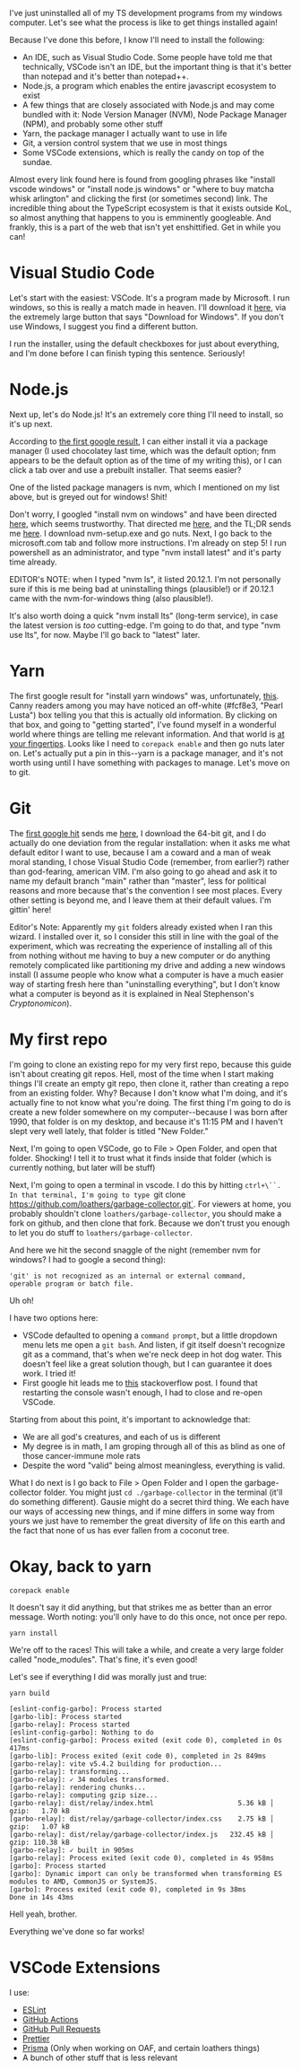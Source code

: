 I've just uninstalled all of my TS development programs from my windows computer. Let's see what the process is like to get things installed again!

Because I've done this before, I know I'll need to install the following:

- An IDE, such as Visual Studio Code. Some people have told me that technically, VSCode isn't an IDE, but the important thing is that it's better than notepad and it's better than notepad++.
- Node.js, a program which enables the entire javascript ecosystem to exist
- A few things that are closely associated with Node.js and may come bundled with it: Node Version Manager (NVM), Node Package Manager (NPM), and probably some other stuff
- Yarn, the package manager I actually want to use in life
- Git, a version control system that we use in most things
- Some VSCode extensions, which is really the candy on top of the sundae.

Almost every link found here is found from googling phrases like "install vscode windows" or "install node.js windows" or "where to buy matcha whisk arlington" and clicking the first (or sometimes second) link. The incredible thing about the TypeScript ecosystem is that it exists outside KoL, so almost anything that happens to you is emminently googleable. And frankly, this is a part of the web that isn't yet enshittified. Get in while you can!

# Visual Studio Code

Let's start with the easiest: VSCode. It's a program made by Microsoft. I run windows, so this is really a match made in heaven. I'll download it [here](https://code.visualstudio.com/), via the extremely large button that says "Download for Windows". If you don't use Windows, I suggest you find a different button.

I run the installer, using the default checkboxes for just about everything, and I'm done before I can finish typing this sentence. Seriously!

# Node.js

Next up, let's do Node.js! It's an extremely core thing I'll need to install, so it's up next.

According to [the first google result](https://nodejs.org/en/download/package-manager), I can either install it via a package manager (I used chocolatey last time, which was the default option; fnm appears to be the default option as of the time of my writing this), or I can click a tab over and use a prebuilt installer. That seems easier?

One of the listed package managers is nvm, which I mentioned on my list above, but is greyed out for windows! Shit!

Don't worry, I googled "install nvm on windows" and have been directed [here](https://learn.microsoft.com/en-us/windows/dev-environment/javascript/nodejs-on-windows), which seems trustworthy. That directed me [here](https://github.com/coreybutler/nvm-windows#installation--upgrades), and the TL;DR sends me [here](https://github.com/coreybutler/nvm-windows/releases). I download nvm-setup.exe and go nuts. Next, I go back to the microsoft.com tab and follow more instructions. I'm already on step 5! I run powershell as an administrator, and type "nvm install latest" and it's party time already.

EDITOR's NOTE: when I typed "nvm ls", it listed 20.12.1. I'm not personally sure if this is me being bad at uninstalling things (plausible!) or if 20.12.1 came with the nvm-for-windows thing (also plausible!).

It's also worth doing a quick "nvm install lts" (long-term service), in case the latest version is _too_ cutting-edge. I'm going to do that, and type "nvm use lts", for now. Maybe I'll go back to "latest" later.

# Yarn

The first google result for "install yarn windows" was, unfortunately, [this](https://classic.yarnpkg.com/lang/en/docs/install/#windows-stable). Canny readers among you may have noticed an off-white (#fcf8e3, "Pearl Lusta") box telling you that this is actually old information. By clicking on that box, and going to "getting started", I've found myself in a wonderful world where things are telling me relevant information. And that world is [at your fingertips](https://yarnpkg.com/getting-started). Looks like I need to `corepack enable` and then go nuts later on. Let's actually put a pin in this--yarn is a package manager, and it's not worth using until I have something with packages to manage. Let's move on to git.

# Git

The [first google hit](https://git-scm.com/book/en/v2/Getting-Started-Installing-Git) sends me [here](https://git-scm.com/download/win), I download the 64-bit git, and I do actually do one deviation from the regular installation: when it asks me what default editor I want to use, because I am a coward and a man of weak moral standing, I chose Visual Studio Code (remember, from earlier?) rather than god-fearing, american VIM. I'm also going to go ahead and ask it to name my default branch "main" rather than "master", less for political reasons and more because that's the convention I see most places. Every other setting is beyond me, and I leave them at their default values. I'm gittin' here!

Editor's Note: Apparently my `git` folders already existed when I ran this wizard. I installed over it, so I consider this still in line with the goal of the experiment, which was recreating the experience of installing all of this from nothing without me having to buy a new computer or do anything remotely complicated like partitioning my drive and adding a new windows install (I assume people who know what a computer is have a much easier way of starting fresh here than "uninstalling everything", but I don't know what a computer is beyond as it is explained in Neal Stephenson's _Cryptonomicon_).

# My first repo

I'm going to clone an existing repo for my very first repo, because this guide isn't about creating git repos. Hell, most of the time when I start making things I'll create an empty git repo, then clone it, rather than creating a repo from an existing folder. Why? Because I don't know what I'm doing, and it's actually fine to not know what you're doing. The first thing I'm going to do is create a new folder somewhere on my computer--because I was born after 1990, that folder is on my desktop, and because it's 11:15 PM and I haven't slept very well lately, that folder is titled "New Folder."

Next, I'm going to open VSCode, go to File > Open Folder, and open that folder. Shocking! I tell it to trust what it finds inside that folder (which is currently nothing, but later will be stuff)

Next, I'm going to open a terminal in vscode. I do this by hitting ` ctrl+\``. In that terminal, I'm going to type  `git clone https://github.com/loathers/garbage-collector.git`. For viewers at home, you probably shouldn't clone `loathers/garbage-collector`, you should make a fork on github, and then clone that fork. Because we don't trust you enough to let you do stuff to `loathers/garbage-collector`.

And here we hit the second snaggle of the night (remember nvm for windows? I had to google a second thing):

```
'git' is not recognized as an internal or external command,
operable program or batch file.
```

Uh oh!

I have two options here:

- VSCode defaulted to opening a `command prompt`, but a little dropdown menu lets me open a `git bash`. And listen, if git itself doesn't recognize git as a command, that's when we're neck deep in hot dog water. This doesn't feel like a great solution though, but I can guarantee it does work. I tried it!
- First google hit leads me to [this](https://stackoverflow.com/questions/4492979/error-git-is-not-recognized-as-an-internal-or-external-command) stackoverflow post. I found that restarting the console wasn't enough, I had to close and re-open VSCode.

Starting from about this point, it's important to acknowledge that:

- We are all god's creatures, and each of us is different
- My degree is in math, I am groping through all of this as blind as one of those cancer-immune mole rats
- Despite the word "valid" being almost meaningless, everything is valid.

What I do next is I go back to File > Open Folder and I open the garbage-collector folder. You might just `cd ./garbage-collector` in the terminal (it'll do something different). Gausie might do a secret third thing. We each have our ways of accessing new things, and if mine differs in some way from yours we just have to remember the great diversity of life on this earth and the fact that none of us has ever fallen from a coconut tree.

# Okay, back to yarn

`corepack enable`

It doesn't say it did anything, but that strikes me as better than an error message. Worth noting: you'll only have to do this once, not once per repo.

`yarn install`

We're off to the races! This will take a while, and create a very large folder called "node_modules". That's fine, it's even good!

Let's see if everything I did was morally just and true:

`yarn build`

```
[eslint-config-garbo]: Process started
[garbo-lib]: Process started
[garbo-relay]: Process started
[eslint-config-garbo]: Nothing to do
[eslint-config-garbo]: Process exited (exit code 0), completed in 0s 417ms
[garbo-lib]: Process exited (exit code 0), completed in 2s 849ms
[garbo-relay]: vite v5.4.2 building for production...
[garbo-relay]: transforming...
[garbo-relay]: ✓ 34 modules transformed.
[garbo-relay]: rendering chunks...
[garbo-relay]: computing gzip size...
[garbo-relay]: dist/relay/index.html                     5.36 kB │ gzip:   1.70 kB
[garbo-relay]: dist/relay/garbage-collector/index.css    2.75 kB │ gzip:   1.07 kB
[garbo-relay]: dist/relay/garbage-collector/index.js   232.45 kB │ gzip: 110.38 kB
[garbo-relay]: ✓ built in 905ms
[garbo-relay]: Process exited (exit code 0), completed in 4s 958ms
[garbo]: Process started
[garbo]: Dynamic import can only be transformed when transforming ES modules to AMD, CommonJS or SystemJS.
[garbo]: Process exited (exit code 0), completed in 9s 38ms
Done in 14s 43ms
```

Hell yeah, brother.

Everything we've done so far works!

# VSCode Extensions

I use:

- [ESLint](https://marketplace.visualstudio.com/items?itemName=dbaeumer.vscode-eslint)
- [GitHub Actions](https://marketplace.visualstudio.com/items?itemName=GitHub.vscode-github-actions)
- [GitHub Pull Requests](https://marketplace.visualstudio.com/items?itemName=GitHub.vscode-pull-request-github)
- [Prettier](https://marketplace.visualstudio.com/items?itemName=esbenp.prettier-vscode)
- [Prisma](https://marketplace.visualstudio.com/items?itemName=Prisma.prisma) (Only when working on OAF, and certain loathers things)
- A bunch of other stuff that is less relevant
